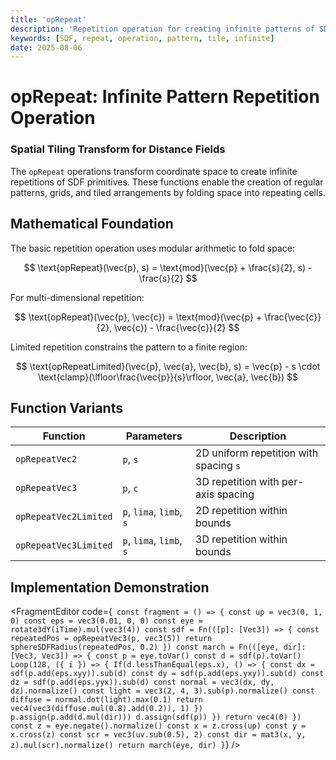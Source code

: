```yaml
---
title: 'opRepeat'
description: 'Repetition operation for creating infinite patterns of SDF shapes'
keywords: [SDF, repeat, operation, pattern, tile, infinite]
date: 2025-08-06
---
```



# opRepeat: Infinite Pattern Repetition Operation

### Spatial Tiling Transform for Distance Fields

The `opRepeat` operations transform coordinate space to create infinite repetitions of SDF primitives. These functions enable the creation of regular patterns, grids, and tiled arrangements by folding space into repeating cells.

## Mathematical Foundation

The basic repetition operation uses modular arithmetic to fold space:

$$
\text{opRepeat}(\vec{p}, s) = \text{mod}(\vec{p} + \frac{s}{2}, s) - \frac{s}{2}
$$

For multi-dimensional repetition:

$$
\text{opRepeat}(\vec{p}, \vec{c}) = \text{mod}(\vec{p} + \frac{\vec{c}}{2}, \vec{c}) - \frac{\vec{c}}{2}
$$

Limited repetition constrains the pattern to a finite region:

$$
\text{opRepeatLimited}(\vec{p}, \vec{a}, \vec{b}, s) = \vec{p} - s \cdot \text{clamp}(\lfloor\frac{\vec{p}}{s}\rfloor, \vec{a}, \vec{b})
$$

## Function Variants

| Function              | Parameters               | Description                            |
| --------------------- | ------------------------ | -------------------------------------- |
| `opRepeatVec2`        | `p`, `s`                 | 2D uniform repetition with spacing `s` |
| `opRepeatVec3`        | `p`, `c`                 | 3D repetition with per-axis spacing    |
| `opRepeatVec2Limited` | `p`, `lima`, `limb`, `s` | 2D repetition within bounds            |
| `opRepeatVec3Limited` | `p`, `lima`, `limb`, `s` | 3D repetition within bounds            |

## Implementation Demonstration

<FragmentEditor
        code={`
const fragment = () => {
        const up = vec3(0, 1, 0)
        const eps = vec3(0.01, 0, 0)
        const eye = rotate3dY(iTime).mul(vec3(4))
        const sdf = Fn(([p]: [Vec3]) => {
                const repeatedPos = opRepeatVec3(p, vec3(5))
                return sphereSDFRadius(repeatedPos, 0.2)
        })
        const march = Fn(([eye, dir]: [Vec3, Vec3]) => {
                const p = eye.toVar()
                const d = sdf(p).toVar()
                Loop(128, ({ i }) => {
                        If(d.lessThanEqual(eps.x), () => {
                                const dx = sdf(p.add(eps.xyy)).sub(d)
                                const dy = sdf(p.add(eps.yxy)).sub(d)
                                const dz = sdf(p.add(eps.yyx)).sub(d)
                                const normal = vec3(dx, dy, dz).normalize()
                                const light = vec3(2, 4, 3).sub(p).normalize()
                                const diffuse = normal.dot(light).max(0.1)
                                return vec4(vec3(diffuse.mul(0.8).add(0.2)), 1)
                        })
                        p.assign(p.add(d.mul(dir)))
                        d.assign(sdf(p))
                })
                return vec4(0)
        })
        const z = eye.negate().normalize()
        const x = z.cross(up)
        const y = x.cross(z)
        const scr = vec3(uv.sub(0.5), 2)
        const dir = mat3(x, y, z).mul(scr).normalize()
        return march(eye, dir)
}`}
/>
